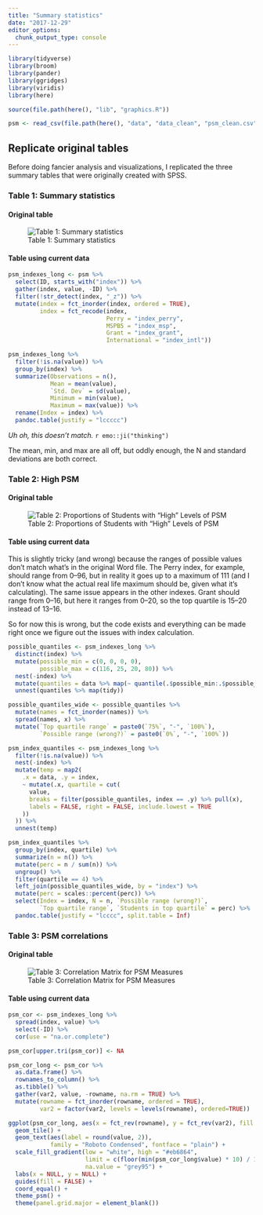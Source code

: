 ```yaml
---
title: "Summary statistics"
date: "2017-12-29"
editor_options: 
  chunk_output_type: console
---
```


```r
library(tidyverse)
library(broom)
library(pander)
library(ggridges)
library(viridis)
library(here)

source(file.path(here(), "lib", "graphics.R"))

psm <- read_csv(file.path(here(), "data", "data_clean", "psm_clean.csv"))
```

## Replicate original tables

Before doing fancier analysis and visualizations, I replicated the three summary tables that were originally created with SPSS.

### Table 1: Summary statistics

#### Original table

<div class="row">
<div class="col-sm-12 col-md-8 col-md-offset-2">

![Table 1: Summary statistics](img/tbl1.png)

</div>
</div>

#### Table using current data

```r
psm_indexes_long <- psm %>%
  select(ID, starts_with("index")) %>%
  gather(index, value, -ID) %>%
  filter(!str_detect(index, "_z")) %>%
  mutate(index = fct_inorder(index, ordered = TRUE),
         index = fct_recode(index,
                            Perry = "index_perry",
                            MSPB5 = "index_msp",
                            Grant = "index_grant",
                            International = "index_intl"))

psm_indexes_long %>%
  filter(!is.na(value)) %>%
  group_by(index) %>%
  summarize(Observations = n(),
            Mean = mean(value),
            `Std. Dev` = sd(value),
            Minimum = min(value),
            Maximum = max(value)) %>%
  rename(Index = index) %>%
  pandoc.table(justify = "lccccc")
```

*Uh oh, this doesn't match.* `r emo::ji("thinking")` 

The mean, min, and max are all off, but oddly enough, the N and standard deviations are both correct. 

### Table 2: High PSM

#### Original table

<div class="row">
<div class="col-sm-12 col-md-8 col-md-offset-2">

![Table 2: Proportions of Students with "High" Levels of PSM](img/tbl2.png)

</div>
</div>

#### Table using current data

This is slightly tricky (and wrong) because the ranges of possible values don't match what's in the original Word file. The Perry index, for example, should range from 0–96, but in reality it goes up to a maximum of 111 (and I don't know what the actual real life maximum should be, given what it's calculating). The same issue appears in the other indexes. Grant should range from 0–16, but here it ranges from 0–20, so the top quartile is 15–20 instead of 13–16.

So for now this is wrong, but the code exists and everything can be made right once we figure out the issues with index calculation.

```r
possible_quantiles <- psm_indexes_long %>%
  distinct(index) %>%
  mutate(possible_min = c(0, 0, 0, 0),
         possible_max = c(116, 25, 20, 80)) %>%
  nest(-index) %>%
  mutate(quantiles = data %>% map(~ quantile(.$possible_min:.$possible_max))) %>%
  unnest(quantiles %>% map(tidy))

possible_quantiles_wide <- possible_quantiles %>% 
  mutate(names = fct_inorder(names)) %>% 
  spread(names, x) %>%
  mutate(`Top quartile range` = paste0(`75%`, "-", `100%`),
         `Possible range (wrong?)` = paste0(`0%`, "-", `100%`))

psm_index_quantiles <- psm_indexes_long %>%
  filter(!is.na(value)) %>%
  nest(-index) %>%
  mutate(temp = map2(
    .x = data, .y = index,
    ~ mutate(.x, quartile = cut(
      value,
      breaks = filter(possible_quantiles, index == .y) %>% pull(x),
      labels = FALSE, right = FALSE, include.lowest = TRUE
    ))
  )) %>%
  unnest(temp)

psm_index_quantiles %>%
  group_by(index, quartile) %>%
  summarize(n = n()) %>%
  mutate(perc = n / sum(n)) %>%
  ungroup() %>%
  filter(quartile == 4) %>%
  left_join(possible_quantiles_wide, by = "index") %>%
  mutate(perc = scales::percent(perc)) %>%
  select(Index = index, N = n, `Possible range (wrong?)`,
         `Top quartile range`, `Students in top quartile` = perc) %>%
  pandoc.table(justify = "lcccc", split.table = Inf)
```


### Table 3: PSM correlations

#### Original table

<div class="row">
<div class="col-sm-12 col-md-8 col-md-offset-2">

![Table 3: Correlation Matrix for PSM Measures](img/tbl3.png)

</div>
</div>

#### Table using current data

```r
psm_cor <- psm_indexes_long %>%
  spread(index, value) %>% 
  select(-ID) %>% 
  cor(use = "na.or.complete")

psm_cor[upper.tri(psm_cor)] <- NA

psm_cor_long <- psm_cor %>%
  as.data.frame() %>%
  rownames_to_column() %>%
  as.tibble() %>%
  gather(var2, value, -rowname, na.rm = TRUE) %>%
  mutate(rowname = fct_inorder(rowname, ordered = TRUE),
         var2 = factor(var2, levels = levels(rowname), ordered=TRUE))

ggplot(psm_cor_long, aes(x = fct_rev(rowname), y = fct_rev(var2), fill = value)) +
  geom_tile() +
  geom_text(aes(label = round(value, 2)),
            family = "Roboto Condensed", fontface = "plain") +
  scale_fill_gradient(low = "white", high = "#eb6864", 
                      limit = c(floor(min(psm_cor_long$value) * 10) / 10, 0.999),
                      na.value = "grey95") +
  labs(x = NULL, y = NULL) +
  guides(fill = FALSE) +
  coord_equal() +
  theme_psm() +
  theme(panel.grid.major = element_blank())
```
